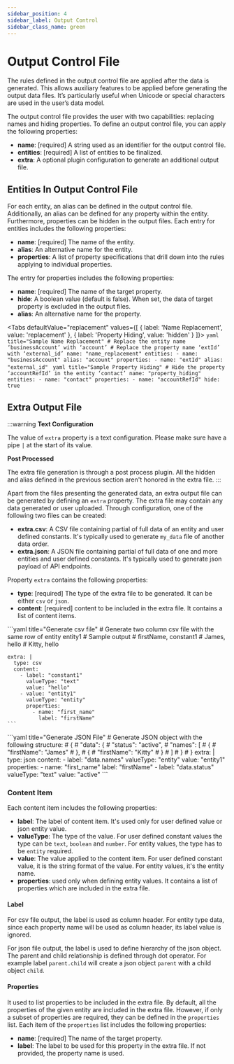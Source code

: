 ```yaml
---
sidebar_position: 4
sidebar_label: Output Control
sidebar_class_name: green
---
```



# Output Control File
The rules defined in the output control file are applied after the data is generated. This allows auxiliary features to be applied before generating the output data files. It’s particularly useful when Unicode or special characters are used in the user’s data model.

The output control file provides the user with two capabilities: replacing names and hiding properties. To define an output control file, you can apply the following properties:
- **name**: [required] A string used as an identifier for the output control file.
- **entities**: [required] A list of entities to be finalized.
- **extra**: A optional plugin configuration to generate an additional output file.

## Entities In Output Control File
For each entity, an alias can be defined in the output control file. Additionally, an alias can be defined for any property within the entity. Furthermore, properties can be hidden in the output files. Each entry for entities includes the following properties:

- **name**: [required] The name of the entity.
- **alias**: An alternative name for the entity.
- **properties**: A list of property specifications that drill down into the rules applying to individual properties.

The entry for properties includes the following properties:
- **name**: [required] The name of the target property.
- **hide**: A boolean value (default is false). When set, the data of target property is excluded in the output files.
- **alias**: An alternative name for the property.

<Tabs defaultValue="replacement"
    values={[
        { label: 'Name Replacement', value: 'replacement' },
        { label: 'Property Hiding', value: 'hidden' }
    ]}>
    <TabItem value="replacement">
        ```yaml title="Sample Name Replacement"
            # Replace the entity name ‘businessAccount’ with ‘account’
            # Replace the property name ‘extId’ with ‘external_id’
            name: "name_replacement"
            entities:
              - name: "businessAccount"
                alias: "account"
                properties:
                  - name: "extId"
                    alias: "external_id"
        ```
    </TabItem>
    <TabItem value="hidden">
        ```yaml title="Sample Property Hiding"
            # Hide the property ‘accountRefId’ in the entity ‘contact’
            name: "property_hiding"
            entities:
              - name: "contact"
                properties:
                  - name: "accountRefId"
                    hide: true
        ```
    </TabItem>
</Tabs>

## Extra Output File

:::warning
**Text Configuration**

The value of `extra` property is a text configuration. Please make sure have a pipe `|` at the start of its value.

**Post Processed**

The extra file generation is through a post process plugin. All the hidden and alias defined in the previous section aren't honored in the extra file.
:::

Apart from the files presenting the generated data, an extra output file can be generated by defining an `extra` property.
The extra file may contain any data generated or user uploaded. Through configuration, one of the following two files can be created:

- **extra.csv**: A CSV file containing partial of full data of an entity and user defined constants. It's typically used to generate `my_data` file of another data order.
- **extra.json**: A JSON file containing partial of full data of one and more entities and user defined constants. It's typically used to generate json payload of API endpoints.

Property `extra` contains the following properties:

- **type**: [required] The type of the extra file to be generated. It can be either `csv` or `json`.
- **content**: [required] content to be included in the extra file. It contains a list of content items.

<Tabs defaultValue="csv" groupId="extra_file">
  <TabItem value="csv" label="Sample CSV Format Extra File Config">
    ```yaml title="Generate csv file"
    # Generate two column csv file with the same row of entity entity1
    # Sample output
    # firstName, constant1
    # James,  hello
    # Kitty, hello

    extra: |
      type: csv
      content:
        - label: "constant1"
          valueType: "text"
          value: "hello"
        - value: "entity1"
          valueType: "entity"
          properties:
            - name: "first_name"
              label: "firstName"
    ```
  </TabItem>
  <TabItem value="json" label="Sample JSON Format Extra File Config">
    ```yaml title="Generate JSON File"
    # Generate JSON object with the following structure:
    # {
    #   "data": {
    #     "status": "active",
    #     "names": [
    #       {
    #         "firstName": "James"
    #       },
    #       {
    #         "firstName": "Kitty"
    #       }
    #     ]
    #   }
    # }
    extra: |
      type: json
      content:
        - label: "data.names"
        	valueType: "entity"
        	value: "entity1"
        	properties:
        		- name: "first_name"
        		  label: "firstName"
        - label: "data.status"
          valueType: "text"
          value: "active"
    ```
  </TabItem>
</Tabs>

### Content Item

Each content item includes the following properties:

- **label**: The label of content item. It's used only for user defined value or json entity value.
- **valueType**: The type of the value. For user defined constant values the type can be `text`, `boolean` and `number`. For entity values, the type has to be `entity` required.
- **value**: The value applied to the content item. For user defined constant value, it is the string format of the value. For entity values, it's the entity name.
- **properties**: used only when defining entity values. It contains a list of properties which are included in the extra file.

#### Label

For csv file output, the label is used as column header. For entity type data, since each property name will be used as column header, its label value is ignored.

For json file output, the label is used to define hierarchy of the json object. The parent and child relationship is defined through dot operator. For example label `parent.child` will create a json object `parent` with a child object `child`.

#### Properties

It used to list properties to be included in the extra file. By default, all the properties of the given entity are included in the extra file. However, if only a subset of properties are required, they can be defined in the `properties` list.
Each item of the `properties` list includes the following properties:

- **name**: [required] The name of the target property.
- **label**: The label to be used for this property in the extra file. If not provided, the property name is used.




